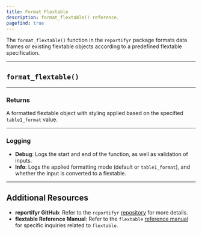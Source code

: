 ```yaml
---
title: Format Flextable
description: format_flextable() reference. 
pagefind: true
---
```



The `format_flextable()` function in the `reportifyr` package formats data frames or existing flextable objects according to a predefined flextable specification. 

---

## `format_flextable()`

<EmbeddedHTML filename="/public/html_files/format_flextable.html"/>

---

### Returns

A formatted flextable object with styling applied based on the specified `table1_format` value. 

---

### Logging 

- **Debug**: Logs the start and end of the function, as well as validation of inputs.
- **Info**: Logs the applied formatting mode (default or `table1_format`), and whether the input is converted to a flextable.

---

## Additional Resources

- **reportifyr GitHub**: Refer to the `reportifyr` [repository](https://github.com/A2-ai/reportifyr) for more details.
- **flextable Reference Manual**: Refer to the `flextable` [reference manual](https://cran.r-project.org/web/packages/flextable/flextable.pdf) for specific inquiries related to `flextable`.
